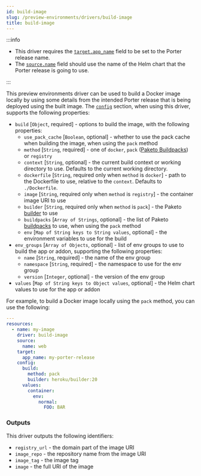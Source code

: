 ```yaml
---
id: build-image
slug: /preview-environments/drivers/build-image
title: build-image
---
```


:::info

- This driver requires the [`target.app_name`](/preview-environments/porter-yaml-reference#resourcetarget) field to be set to the Porter release name.
- The [`source.name`](/preview-environments/porter-yaml-reference#resourcesource) field should use the name of the Helm chart that the Porter release is going to use.

:::

This preview environments driver can be used to build a Docker image locally by using some details from the intended Porter release that is being deployed using the built image. The [`config`](/preview-environments/porter-yaml-reference#resourceconfig) section, when using this driver, supports the following properties:

- `build` [`Object`, required] - options to build the image, with the following properties:
  - `use_pack_cache` [`Boolean`, optional] - whether to use the pack cache when building the image, when using the `pack` method
  - `method` [`String`, required] - one of `docker`, `pack` ([Paketo Buildpacks](https://paketo.io)) or `registry`
  - `context` [`String`, optional] - the current build context or working directory to use. Defaults to the current working directory.
  - `dockerfile` [`String`, required only when `method` is `docker`] - path to the Dockerfile to use, relative to the `context`. Defaults to `./Dockerfile`.
  - `image` [`String`, required only when `method` is `registry`] - the container image URI to use
  - `builder` [`String`, required only when `method` is `pack`] - the Paketo [builder](https://paketo.io/docs/concepts/builders) to use
  - `buildpacks` [`Array of Strings`, optional] - the list of Paketo [buildpacks](https://paketo.io/docs/concepts/buildpacks) to use, when using the `pack` method
  - `env` [`Map of String keys to String values`, optional] - the environment variables to use for the build
- `env_groups` [`Array of Objects`, optional] - list of env groups to use to build the app or addon, supporting the following properties:
  - `name` [`String`, required] - the name of the env group
  - `namespace` [`String`, required] - the namespace to use for the env group
  - `version` [`Integer`, optional] - the version of the env group
- `values` [`Map of String keys to Object values`, optional] - the Helm chart values to use for the app or addon

For example, to build a Docker image locally using the `pack` method, you can use the following:

```yaml
---
resources:
  - name: my-image
    driver: build-image
    source:
      name: web
    target:
      app_name: my-porter-release
    config:
      build:
        method: pack
        builder: heroku/builder:20
      values:
        container:
          env:
            normal:
              FOO: BAR
```

### Outputs

This driver outputs the following identifiers:

- `registry_url` - the domain part of the image URI
- `image_repo` - the repository name from the image URI
- `image_tag` - the image tag
- `image` - the full URI of the image
